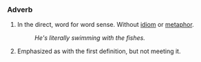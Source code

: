 ===Adverb===
#In the direct, word for word sense. Without [[idiom]] or [[metaphor]].
#:''He's literally swimming with the fishes.''
#Emphasized as with the first definition, but not meeting it.